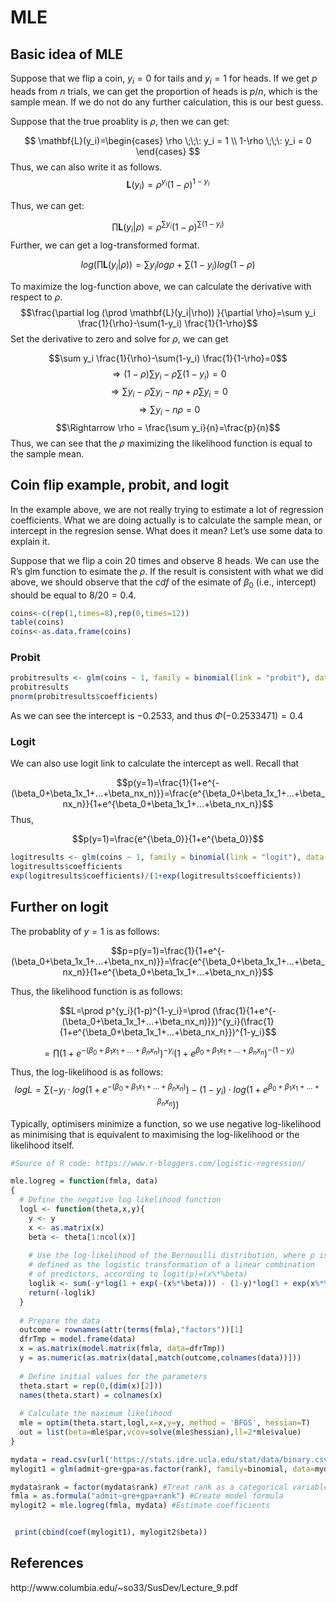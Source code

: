 # MLE {#intro}

## Basic idea of MLE

Suppose that we flip a coin, $y_i=0$ for tails and $y_i=1$ for heads. If we get $p$ heads from $n$ trials, we can get the proportion of heads is $p/n$, which is the sample mean. If we do not do any further calculation, this is our best guess. 

Suppose that the true proablity is $\rho$, then we can get:

$$
\mathbf{L}(y_i)=\begin{cases} \rho \;\;\:   y_i = 1 \\ 1-\rho \;\;\:  y_i = 0 \end{cases}
$$
Thus, we can also write it as follows.
$$\mathbf{L}(y_i) = \rho^{y_i}(1-\rho)^{1-y_i}$$

Thus, we can get:

$$\prod \mathbf{L}(y_i|\rho)=\rho^{\sum y_i}(1-\rho)^{\sum(1-y_i)}$$
Further, we can get a log-transformed format.

$$log (\prod \mathbf{L}(y_i|\rho))=\sum y_i log \rho + \sum(1-y_i) log(1-\rho)$$

To maximize the log-function above, we can calculate the derivative with respect to $\rho$.
$$\frac{\partial log (\prod \mathbf{L}(y_i|\rho)) }{\partial \rho}=\sum y_i \frac{1}{\rho}-\sum(1-y_i) \frac{1}{1-\rho}$$
Set the derivative to zero and solve for $\rho$, we can get

$$\sum y_i \frac{1}{\rho}-\sum(1-y_i) \frac{1}{1-\rho}=0$$
$$\Rightarrow (1-\rho)\sum y_i - \rho \sum(1-y_i) =0$$
$$\Rightarrow \sum y_i-\rho\sum y_i - n\rho +\rho\sum y_i =0$$
$$\Rightarrow \sum y_i - n\rho  =0$$
$$\Rightarrow \rho  = \frac{\sum y_i}{n}=\frac{p}{n}$$
Thus, we can see that the $\rho$ maximizing the likelihood function is equal to the sample mean.

## Coin flip example, probit, and logit 

In the example above, we are not really trying to estimate a lot of regression coefficients. What we are doing actually is to calculate the sample mean, or intercept in the regresion sense. What does it mean? Let's use some data to explain it. 

Suppose that we flip a coin 20 times and observe 8 heads. We can use the R's glm function to esimate the $\rho$. If the result is consistent with what we did above, we should observe that the $cdf$ of the esimate of $\beta_0$ (i.e., intercept) should be equal to $8/20=0.4$.

```R
coins<-c(rep(1,times=8),rep(0,times=12))
table(coins)
coins<-as.data.frame(coins)
```

### Probit


```R
probitresults <- glm(coins ~ 1, family = binomial(link = "probit"), data = coins)
probitresults
pnorm(probitresults$coefficients)
```

As we can see the intercept is $-0.2533$, and thus $\Phi(-0.2533471)=0.4$


### Logit

We can also use logit link to calculate the intercept as well. Recall that

$$p(y=1)=\frac{1}{1+e^{-(\beta_0+\beta_1x_1+...+\beta_nx_n)}}=\frac{e^{\beta_0+\beta_1x_1+...+\beta_nx_n}}{1+e^{\beta_0+\beta_1x_1+...+\beta_nx_n}}$$
Thus,

$$p(y=1)=\frac{e^{\beta_0}}{1+e^{\beta_0}}$$

```R
logitresults <- glm(coins ~ 1, family = binomial(link = "logit"), data = coins)
logitresults$coefficients
exp(logitresults$coefficients)/(1+exp(logitresults$coefficients))

```


## Further on logit 

The probablity of $y=1$ is as follows:

$$p=p(y=1)=\frac{1}{1+e^{-(\beta_0+\beta_1x_1+...+\beta_nx_n)}}=\frac{e^{\beta_0+\beta_1x_1+...+\beta_nx_n}}{1+e^{\beta_0+\beta_1x_1+...+\beta_nx_n}}$$ 

Thus, the likelihood function is as follows:

$$L=\prod p^{y_i}(1-p)^{1-y_i}=\prod (\frac{1}{1+e^{-(\beta_0+\beta_1x_1+...+\beta_nx_n)}})^{y_i}(\frac{1}{1+e^{\beta_0+\beta_1x_1+...+\beta_nx_n}})^{1-y_i}$$

$$=\prod (1+e^{-(\beta_0+\beta_1x_1+...+\beta_nx_n)})^{-y_i}(1+e^{\beta_0+\beta_1x_1+...+\beta_nx_n})^{-(1-y_i)}$$


Thus, the log-likelihood is as follows:
$$logL=\sum (-y_i \cdot log(1+e^{-(\beta_0+\beta_1x_1+...+\beta_nx_n)})-(1-y_i)\cdot log(1+e^{\beta_0+\beta_1x_1+...+\beta_nx_n}))$$  


Typically, optimisers minimize a function, so we use negative log-likelihood as minimising that is equivalent to maximising the log-likelihood or the likelihood itself.


```r

#Source of R code: https://www.r-bloggers.com/logistic-regression/

mle.logreg = function(fmla, data)
{
  # Define the negative log likelihood function
  logl <- function(theta,x,y){
    y <- y
    x <- as.matrix(x)
    beta <- theta[1:ncol(x)]
    
    # Use the log-likelihood of the Bernouilli distribution, where p is
    # defined as the logistic transformation of a linear combination
    # of predictors, according to logit(p)=(x%*%beta)
    loglik <- sum(-y*log(1 + exp(-(x%*%beta))) - (1-y)*log(1 + exp(x%*%beta)))
    return(-loglik)
  }
  
  # Prepare the data
  outcome = rownames(attr(terms(fmla),"factors"))[1]
  dfrTmp = model.frame(data)
  x = as.matrix(model.matrix(fmla, data=dfrTmp))
  y = as.numeric(as.matrix(data[,match(outcome,colnames(data))]))
  
  # Define initial values for the parameters
  theta.start = rep(0,(dim(x)[2]))
  names(theta.start) = colnames(x)
  
  # Calculate the maximum likelihood
  mle = optim(theta.start,logl,x=x,y=y, method = 'BFGS', hessian=T)
  out = list(beta=mle$par,vcov=solve(mle$hessian),ll=2*mle$value)
}
```


```R
mydata = read.csv(url('https://stats.idre.ucla.edu/stat/data/binary.csv'))
mylogit1 = glm(admit~gre+gpa+as.factor(rank), family=binomial, data=mydata)

mydata$rank = factor(mydata$rank) #Treat rank as a categorical variable
fmla = as.formula("admit~gre+gpa+rank") #Create model formula
mylogit2 = mle.logreg(fmla, mydata) #Estimate coefficients


 print(cbind(coef(mylogit1), mylogit2$beta))
```

## References

http://www.columbia.edu/~so33/SusDev/Lecture_9.pdf

